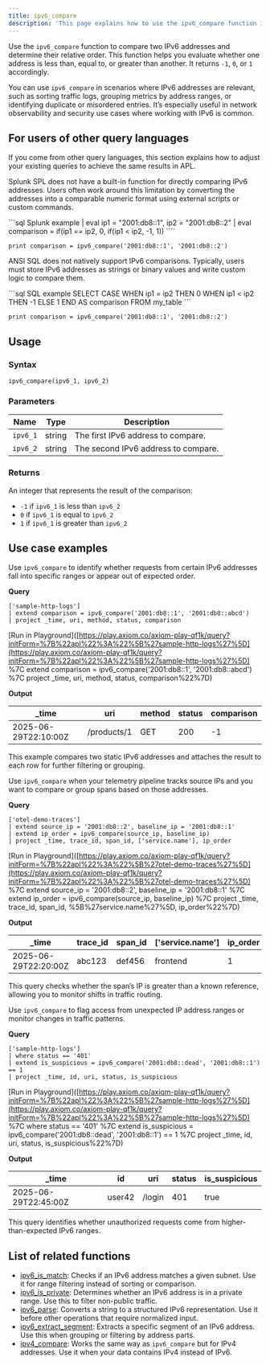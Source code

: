 ```yaml
---
title: ipv6_compare
description: 'This page explains how to use the ipv6_compare function in APL.'
---
```


Use the `ipv6_compare` function to compare two IPv6 addresses and determine their relative order. This function helps you evaluate whether one address is less than, equal to, or greater than another. It returns `-1`, `0`, or `1` accordingly.

You can use `ipv6_compare` in scenarios where IPv6 addresses are relevant, such as sorting traffic logs, grouping metrics by address ranges, or identifying duplicate or misordered entries. It’s especially useful in network observability and security use cases where working with IPv6 is common.

## For users of other query languages

If you come from other query languages, this section explains how to adjust your existing queries to achieve the same results in APL.

<AccordionGroup>
<Accordion title="Splunk SPL users">

Splunk SPL does not have a built-in function for directly comparing IPv6 addresses. Users often work around this limitation by converting the addresses into a comparable numeric format using external scripts or custom commands.

<CodeGroup>
```sql Splunk example
| eval ip1 = "2001:db8::1", ip2 = "2001:db8::2"
| eval comparison = if(ip1 == ip2, 0, if(ip1 < ip2, -1, 1))
````

```kusto APL equivalent
print comparison = ipv6_compare('2001:db8::1', '2001:db8::2')
```

</CodeGroup>

</Accordion>
<Accordion title="ANSI SQL users">

ANSI SQL does not natively support IPv6 comparisons. Typically, users must store IPv6 addresses as strings or binary values and write custom logic to compare them.

<CodeGroup>
```sql SQL example
SELECT CASE
  WHEN ip1 = ip2 THEN 0
  WHEN ip1 < ip2 THEN -1
  ELSE 1
END AS comparison
FROM my_table
```

```kusto APL equivalent
print comparison = ipv6_compare('2001:db8::1', '2001:db8::2')
```

</CodeGroup>

</Accordion>
</AccordionGroup>

## Usage

### Syntax

```kusto
ipv6_compare(ipv6_1, ipv6_2)
```

### Parameters

| Name     | Type   | Description                         |
| -------- | ------ | ----------------------------------- |
| `ipv6_1` | string | The first IPv6 address to compare.  |
| `ipv6_2` | string | The second IPv6 address to compare. |

### Returns

An integer that represents the result of the comparison:

- `-1` if `ipv6_1` is less than `ipv6_2`
- `0` if `ipv6_1` is equal to `ipv6_2`
- `1` if `ipv6_1` is greater than `ipv6_2`

## Use case examples

<Tabs>
<Tab title="Log analysis">

Use `ipv6_compare` to identify whether requests from certain IPv6 addresses fall into specific ranges or appear out of expected order.

**Query**

```kusto
['sample-http-logs']
| extend comparison = ipv6_compare('2001:db8::1', '2001:db8::abcd')
| project _time, uri, method, status, comparison
```

[Run in Playground]([https://play.axiom.co/axiom-play-qf1k/query?initForm=%7B%22apl%22%3A%22%5B%27sample-http-logs%27%5D](https://play.axiom.co/axiom-play-qf1k/query?initForm=%7B%22apl%22%3A%22%5B%27sample-http-logs%27%5D) %7C extend comparison = ipv6_compare('2001:db8::1', '2001:db8::abcd') %7C project _time, uri, method, status, comparison%22%7D)

**Output**

| _time               | uri         | method | status | comparison |
| -------------------- | ----------- | ------ | ------ | ---------- |
| 2025-06-29T22:10:00Z | /products/1 | GET    | 200    | -1         |

This example compares two static IPv6 addresses and attaches the result to each row for further filtering or grouping.

</Tab>
<Tab title="OpenTelemetry traces">

Use `ipv6_compare` when your telemetry pipeline tracks source IPs and you want to compare or group spans based on those addresses.

**Query**

```kusto
['otel-demo-traces']
| extend source_ip = '2001:db8::2', baseline_ip = '2001:db8::1'
| extend ip_order = ipv6_compare(source_ip, baseline_ip)
| project _time, trace_id, span_id, ['service.name'], ip_order
```

[Run in Playground]([https://play.axiom.co/axiom-play-qf1k/query?initForm=%7B%22apl%22%3A%22%5B%27otel-demo-traces%27%5D](https://play.axiom.co/axiom-play-qf1k/query?initForm=%7B%22apl%22%3A%22%5B%27otel-demo-traces%27%5D) %7C extend source_ip = '2001:db8::2', baseline_ip = '2001:db8::1' %7C extend ip_order = ipv6_compare(source_ip, baseline_ip) %7C project _time, trace_id, span_id, %5B%27service.name%27%5D, ip_order%22%7D)

**Output**

| _time               | trace_id | span_id | ['service.name'] | ip_order |
| -------------------- | --------- | -------- | ----------------- | --------- |
| 2025-06-29T22:20:00Z | abc123    | def456   | frontend          | 1         |

This query checks whether the span’s IP is greater than a known reference, allowing you to monitor shifts in traffic routing.

</Tab>
<Tab title="Security logs">

Use `ipv6_compare` to flag access from unexpected IP address ranges or monitor changes in traffic patterns.

**Query**

```kusto
['sample-http-logs']
| where status == '401'
| extend is_suspicious = ipv6_compare('2001:db8::dead', '2001:db8::1') == 1
| project _time, id, uri, status, is_suspicious
```

[Run in Playground]([https://play.axiom.co/axiom-play-qf1k/query?initForm=%7B%22apl%22%3A%22%5B%27sample-http-logs%27%5D](https://play.axiom.co/axiom-play-qf1k/query?initForm=%7B%22apl%22%3A%22%5B%27sample-http-logs%27%5D) %7C where status == '401' %7C extend is_suspicious = ipv6_compare('2001:db8::dead', '2001:db8::1') == 1 %7C project _time, id, uri, status, is_suspicious%22%7D)

**Output**

| _time               | id     | uri    | status | is_suspicious |
| -------------------- | ------ | ------ | ------ | -------------- |
| 2025-06-29T22:45:00Z | user42 | /login | 401    | true           |

This query identifies whether unauthorized requests come from higher-than-expected IPv6 ranges.

</Tab>
</Tabs>

## List of related functions

- [ipv6_is_match](/apl/ip-functions/ipv6_is_match): Checks if an IPv6 address matches a given subnet. Use it for range filtering instead of sorting or comparison.
- [ipv6_is_private](/apl/ip-functions/ipv6_is_private): Determines whether an IPv6 address is in a private range. Use this to filter non-public traffic.
- [ipv6_parse](/apl/ip-functions/ipv6_parse): Converts a string to a structured IPv6 representation. Use it before other operations that require normalized input.
- [ipv6_extract_segment](/apl/ip-functions/ipv6_extract_segment): Extracts a specific segment of an IPv6 address. Use this when grouping or filtering by address parts.
- [ipv4_compare](/apl/ip-functions/ipv4_compare): Works the same way as `ipv6_compare` but for IPv4 addresses. Use it when your data contains IPv4 instead of IPv6.

